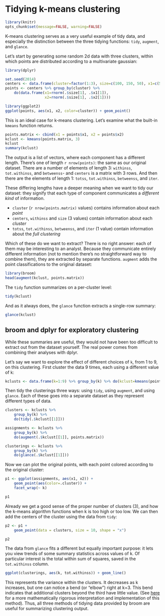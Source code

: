<!--
%\VignetteBuilder{knitr::knitr}
%\VignetteEngine{knitr::knitr}
%\VignetteIndexEntry{kmeans with dplyr+broom}
-->

Tidying k-means clustering
===================================

```{r, echo=FALSE}
library(knitr)
opts_chunk$set(message=FALSE, warning=FALSE)
```

K-means clustering serves as a very useful example of tidy data, and especially the distinction between the three tidying functions: `tidy`, `augment`, and `glance`.

Let's start by generating some random 2d data with three clusters, within which points are distributed according to a multivariate gaussian:

```{r}
library(dplyr)

set.seed(2014)
centers <- data.frame(cluster=factor(1:3), size=c(100, 150, 50), x1=c(5, 0, -3), x2=c(-1, 1, -2))
points <- centers %>% group_by(cluster) %>%
    do(data.frame(x1=rnorm(.$size[1], .$x1[1]),
                  x2=rnorm(.$size[1], .$x2[1])))

library(ggplot2)
ggplot(points, aes(x1, x2, color=cluster)) + geom_point()
```

This is an ideal case for k-means clustering. Let's examine what the built-in `kmeans` function returns.

```{r}
points.matrix <- cbind(x1 = points$x1, x2 = points$x2)
kclust <- kmeans(points.matrix, 3)
kclust
summary(kclust)
```

The output is a list of vectors, where each component has a different length. There's one of length `r nrow(points)`: the same as our original dataset. There are a number of elements of length 3: `withinss`, `tot.withinss`, and `betweenss`- and `centers` is a matrix with 3 rows. And then there are the elements of length 1: `totss`, `tot.withinss`, `betweenss`, and `iter`.

These differing lengths have a deeper meaning when we want to tidy our dataset: they signify that each type of component communicates a *different kind* of information.

* `cluster` (`r nrow(points.matrix)` values) contains information about each *point*
* `centers`, `withinss` and `size` (3 values) contain information about each *cluster*
* `totss`, `tot.withinss`, `betweenss`, and `iter` (1 value) contain information about the *full clustering*

Which of these do we want to extract? There is no right answer: each of them may be interesting to an analyst. Because they communicate entirely different information (not to mention there's no straightforward way to combine them), they are extracted by separate functions. `augment` adds the point classifications to the original dataset:

```{r}
library(broom)
head(augment(kclust, points.matrix))
```

The `tidy` function summarizes on a per-cluster level:

```{r}
tidy(kclust)
```

And as it always does, the `glance` function extracts a single-row summary:

```{r}
glance(kclust)
```

broom and dplyr for exploratory clustering
---------------------------------------

While these summaries are useful, they would not have been too difficult to extract out from the dataset yourself. The real power comes from combining their analyses with dplyr.

Let's say we want to explore the effect of different choices of `k`, from 1 to 9, on this clustering. First cluster the data 9 times, each using a different value of k:

```{r}
kclusts <- data.frame(k=1:9) %>% group_by(k) %>% do(kclust=kmeans(points.matrix, .$k))
```

Then tidy the clusterings three ways: using `tidy`, using `augment`, and using `glance`. Each of these goes into a separate dataset as they represent different types of data.

```{r}
clusters <- kclusts %>%
    group_by(k) %>%
    do(tidy(.$kclust[[1]]))

assignments <- kclusts %>%
    group_by(k) %>%
    do(augment(.$kclust[[1]], points.matrix))

clusterings <- kclusts %>%
    group_by(k) %>%
    do(glance(.$kclust[[1]]))
```

Now we can plot the original points, with each point colored according to the original cluster:

```{r}
p1 <- ggplot(assignments, aes(x1, x2)) +
    geom_point(aes(color=.cluster)) +
    facet_wrap(~ k)

p1
```

Already we get a good sense of the proper number of clusters (3), and how the k-means algorithm functions when k is too high or too low. We can then add the centers of the cluster using the data from `tidy`:

```{r}
p2 <- p1 +
    geom_point(data = clusters, size = 10, shape = "x")

p2
```

The data from `glance` fits a different but equally important purpose: it lets you view trends of some summary statistics across values of k. Of particular interest is the total within sum of squares, saved in the `tot.withinss` column.

```{r}
ggplot(clusterings, aes(k, tot.withinss)) + geom_line()
```

This represents the variance within the clusters. It decreases as k increases, but one can notice a bend (or "elbow") right at k=3. This bend indicates that additional clusters beyond the third have little value. (See [here](http://web.stanford.edu/~hastie/Papers/gap.pdf) for a more mathematically rigorous interpretation and implementation of this method). Thus, all three methods of tidying data provided by broom are useful for summarizing clustering output.
